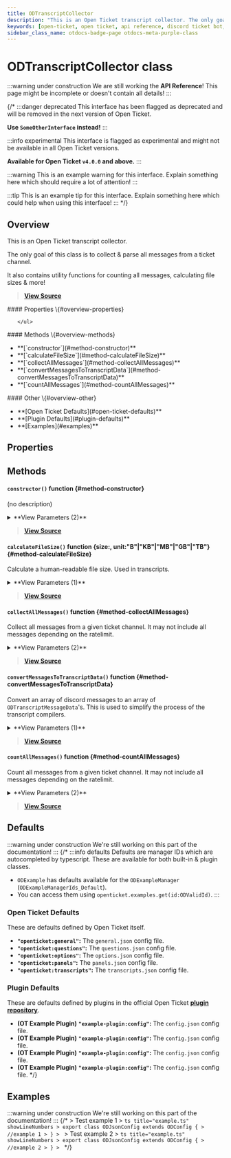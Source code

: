 ```yaml
---
title: ODTranscriptCollector
description: "This is an Open Ticket transcript collector. The only goal of this class is to collect & parse all messages from a ticket channel."
keywords: [open-ticket, open ticket, api reference, discord ticket bot, class]
sidebar_class_name: otdocs-badge-page otdocs-meta-purple-class
---
```

<head>
    <link rel="apple-touch-icon" href="/img/logo_vertical.png"/>
</head>

# ODTranscriptCollector <M color="purple">class</M>

:::warning under construction
We are still working the **API Reference**! This page might be incomplete or doesn't contain all details!
:::

{/*
:::danger deprecated
This interface has been flagged as deprecated and will be removed in the next version of Open Ticket.

**Use `SomeOtherInterface` instead!**
:::

:::info experimental
This interface is flagged as experimental and might not be available in all Open Ticket versions.

**Available for Open Ticket `v4.0.0` and above.**
:::

:::warning
This is an example warning for this interface. Explain something here which should require a lot of attention!
:::

:::tip
This is an example tip for this interface. Explain something here which could help when using this interface!
:::
*/}

## Overview
This is an Open Ticket transcript collector.

The only goal of this class is to collect & parse all messages from a ticket channel.

It also contains utility functions for counting all messages, calculating file sizes & more!

> [**View Source**](https://otgithub.dj-dj.be/tree/main/src/core/api/openticket/transcript.ts#L162)

<FlexHorizontal>
<div style={{width:"30%"}} className="otdocs-flex-mobile-width">
    #### Properties \{#overview-properties}
    <ul>
        
    </ul>
</div>
<div style={{width:"30%"}} className="otdocs-flex-mobile-width">
    #### Methods \{#overview-methods}
    <ul>
        <li>**[`constructor`](#method-constructor)**</li>
        <li>**[`calculateFileSize`](#method-calculateFileSize)**</li>
        <li>**[`collectAllMessages`](#method-collectAllMessages)**</li>
        <li>**[`convertMessagesToTranscriptData`](#method-convertMessagesToTranscriptData)**</li>
        <li>**[`countAllMessages`](#method-countAllMessages)**</li>
    </ul>
</div>
<div style={{width:"30%"}} className="otdocs-flex-mobile-width">
    #### Other \{#overview-other}
    <ul>
        <li>**[Open Ticket Defaults](#open-ticket-defaults)**</li>
        <li>**[Plugin Defaults](#plugin-defaults)**</li>
        <li>**[Examples](#examples)**</li>
    </ul>
</div>
</FlexHorizontal>

## Properties




## Methods
<Divider></Divider>
#### `constructor()` <M color="orange">function</M> <ApiBlock><ApiUrl url="class:ODTranscriptCollector" label="api.ODTranscriptCollector"/></ApiBlock> \{#method-constructor}
(no description)

<details>
<summary>**View Parameters (2)**</summary>
- **`tickets`:** <M color="purple">class</M> <ApiBlock><ApiUrl url="class:ODTicketManager" label="api.ODTicketManager"/></ApiBlock> - Parameter Description Lorem Ipsum.
- **`client`:** <M color="purple">class</M> <ApiBlock><ApiUrl url="class:ODClientManager" label="api.ODClientManager"/></ApiBlock> - Parameter Description Lorem Ipsum.
</details>

> [**View Source**](https://otgithub.dj-dj.be/tree/main/src/core/api/openticket/transcript.ts#L168)

<Divider></Divider>
#### `calculateFileSize()` <M color="orange">function</M> <ApiBlock>\{size:<ApiUrl url="js:number" label="number"/>, unit:"B"|"KB"|"MB"|"GB"|"TB"\}</ApiBlock> \{#method-calculateFileSize}
Calculate a human-readable file size. Used in transcripts.

<details>
<summary>**View Parameters (1)**</summary>
- **`bytes`:** <M color="green">number</M> <ApiBlock><ApiUrl url="js:number" label="number"/></ApiBlock> - Parameter Description Lorem Ipsum.
</details>

> [**View Source**](https://otgithub.dj-dj.be/tree/main/src/core/api/openticket/transcript.ts#L385)

<Divider></Divider>
#### `collectAllMessages()` <M color="orange">function</M> <ApiBlock><ApiUrl url="js:promise" label="Promise"/></ApiBlock> \{#method-collectAllMessages}
Collect all messages from a given ticket channel. It may not include all messages depending on the ratelimit.

<details>
<summary>**View Parameters (2)**</summary>
- **`ticket`:** <M color="purple">class</M> <ApiBlock><ApiUrl url="class:ODTicket" label="api.ODTicket"/></ApiBlock> - Parameter Description Lorem Ipsum.
- **`include`:** <M color="gray">interface</M> <ApiBlock><ApiUrl url="interface:ODTranscriptCollectorIncludeSettings" label="api.ODTranscriptCollectorIncludeSettings"/></ApiBlock> - Parameter Description Lorem Ipsum.
</details>

> [**View Source**](https://otgithub.dj-dj.be/tree/main/src/core/api/openticket/transcript.ts#L174)

<Divider></Divider>
#### `convertMessagesToTranscriptData()` <M color="orange">function</M> <ApiBlock><ApiUrl url="js:promise" label="Promise"/></ApiBlock> \{#method-convertMessagesToTranscriptData}
Convert an array of discord messages to an array of `ODTranscriptMessageData`'s. This is used to simplify the process of the transcript compilers.

<details>
<summary>**View Parameters (1)**</summary>
- **`messages`:** <M color="pink">array</M> <ApiBlock><ApiUrl url="https://discord.js.org/docs/packages/discord.js/main/Message:Class" label="discord.Message"/>[]</ApiBlock> - Parameter Description Lorem Ipsum.
</details>

> [**View Source**](https://otgithub.dj-dj.be/tree/main/src/core/api/openticket/transcript.ts#L206)

<Divider></Divider>
#### `countAllMessages()` <M color="orange">function</M> <ApiBlock><ApiUrl url="js:promise" label="Promise"/></ApiBlock> \{#method-countAllMessages}
Count all messages from a given ticket channel. It may not include all messages depending on the ratelimit.

<details>
<summary>**View Parameters (2)**</summary>
- **`ticket`:** <M color="purple">class</M> <ApiBlock><ApiUrl url="class:ODTicket" label="api.ODTicket"/></ApiBlock> - Parameter Description Lorem Ipsum.
- **`include`:** <M color="gray">interface</M> <ApiBlock><ApiUrl url="interface:ODTranscriptCollectorIncludeSettings" label="api.ODTranscriptCollectorIncludeSettings"/></ApiBlock> - Parameter Description Lorem Ipsum.
</details>

> [**View Source**](https://otgithub.dj-dj.be/tree/main/src/core/api/openticket/transcript.ts#L200)

<Divider></Divider>

## Defaults
:::warning under construction
We're still working on this part of the documentation!
:::
{/*
:::info defaults
Defaults are manager IDs which are autocompleted by typescript. These are available for both built-in & plugin classes.
- `ODExample` has defaults available for the `ODExampleManager` (`ODExampleManagerIds_Default`).
- You can access them using `openticket.examples.get(id:ODValidId)`.
:::

### Open Ticket Defaults
These are defaults defined by Open Ticket itself.
- **`"openticket:general"`:** The `general.json` config file.
- **`"openticket:questions"`:** The `questions.json` config file.
- **`"openticket:options"`:** The `options.json` config file.
- **`"openticket:panels"`:** The `panels.json` config file.
- **`"openticket:transcripts"`:** The `transcripts.json` config file.

### Plugin Defaults
These are defaults defined by plugins in the official Open Ticket [**plugin repository**](https://odplugins.dj-dj.be/tree/main/open-ticket).
- <C color="blue">**(OT Example Plugin)**</C> **`"example-plugin:config"`:** The `config.json` config file.
- <C color="blue">**(OT Example Plugin)**</C> **`"example-plugin:config"`:** The `config.json` config file.
- <C color="blue">**(OT Example Plugin)**</C> **`"example-plugin:config"`:** The `config.json` config file.
- <C color="blue">**(OT Example Plugin)**</C> **`"example-plugin:config"`:** The `config.json` config file.
*/}

## Examples
:::warning under construction
We're still working on this part of the documentation!
:::
{/*
<Tabs>
    <TabItem value="First Example">
    > Test example 1
    > ```ts title="example.ts" showLineNumbers
    > export class ODJsonConfig extends ODConfig {
    >     //example 1
    > }
    > ```
    </TabItem>
    <TabItem value="Second Example">
    > Test example 2
    > ```ts title="example.ts" showLineNumbers
    > export class ODJsonConfig extends ODConfig {
    >     //example 2
    > }
    > ```
    </TabItem>
</Tabs>
*/}
